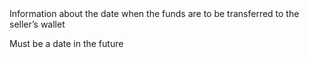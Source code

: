<ResponseField name="TransferDate" type="date (DD-MM-YYYY)">
Information about the date when the funds are to be transferred to the seller’s wallet

Must be a date in the future
</ResponseField>